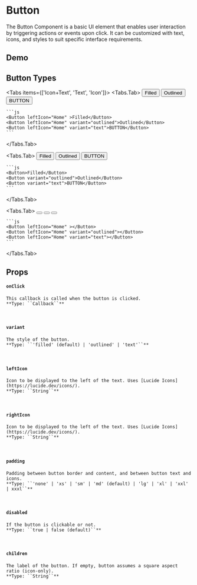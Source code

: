 
# Button
The Button Component is a basic UI element that enables user interaction by triggering actions or events upon click. It can be customized with text, icons, and styles to suit specific interface requirements.

## Demo
 
<ButtonEditor />

## Button Types
<Tabs items={['Icon+Text', 'Text', 'Icon']}>
  <Tabs.Tab>
    <Container paddingVer="md" gap="sm" justify="space-evenly" direction="row">
        <Button leftIcon="Home" >Filled</Button>
        <Button leftIcon="Home" variant="outlined">Outlined</Button>
        <Button leftIcon="Home" variant="text">BUTTON</Button>
    </Container>

    ```js
    <Button leftIcon="Home" >Filled</Button>
    <Button leftIcon="Home" variant="outlined">Outlined</Button>
    <Button leftIcon="Home" variant="text">BUTTON</Button>
    ```
  </Tabs.Tab>

  <Tabs.Tab>
     <Container paddingVer="md" gap="sm" justify="space-evenly" direction="row">
        <Button>Filled</Button>
        <Button variant="outlined">Outlined</Button>
        <Button variant="text">BUTTON</Button>
    </Container>

    ```js
    <Button>Filled</Button>
    <Button variant="outlined">Outlined</Button>
    <Button variant="text">BUTTON</Button>
    ```
  </Tabs.Tab>
  
  <Tabs.Tab>
    <Container paddingVer="md" gap="sm" justify="space-evenly" direction="row">
        <Button leftIcon="Home" ></Button>
        <Button leftIcon="Home" variant="outlined"></Button>
        <Button leftIcon="Home" variant="text"></Button>
    </Container>

    ```js
    <Button leftIcon="Home" ></Button>
    <Button leftIcon="Home" variant="outlined"></Button>
    <Button leftIcon="Home" variant="text"></Button>
    ```
  </Tabs.Tab>
</Tabs>


## Props
  #### ``onClick``
    This callback is called when the button is clicked.  
    **Type: ``Callback``**  
  <br />

  #### ``variant``
    The style of the button.  
    **Type: ``'filled' (default) | 'outlined' | 'text'``**  
  <br />

  #### ``leftIcon``
    Icon to be displayed to the left of the text. Uses [Lucide Icons](https://lucide.dev/icons/).  
    **Type: ``String``**
  <br />

  #### ``rightIcon``  
    Icon to be displayed to the left of the text. Uses [Lucide Icons](https://lucide.dev/icons/).  
    **Type: ``String``**
  <br />

  #### ``padding``
    Padding between button border and content, and between button text and icons.  
    **Type: ``'none' | 'xs' | 'sm' | 'md' (default) | 'lg' | 'xl' | 'xxl' | xxxl``**
  <br />

  #### ``disabled``
    If the button is clickable or not.  
    **Type: ``true | false (default)``**
  <br />

  #### ``children``
    The label of the button. If empty, button assumes a square aspect ratio (icon-only).  
    **Type: ``String``**